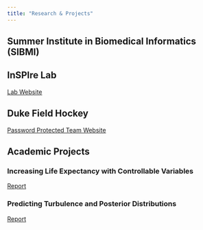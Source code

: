 ```yaml
---
title: "Research & Projects"
---
```


## Summer Institute in Biomedical Informatics (SIBMI)


## InSPIre Lab

[Lab Website](https://inspire.cs.duke.edu/)

## Duke Field Hockey
[Password Protected Team Website](https://chasehmathis.github.io/duke-field-hockey-data/)

## Academic Projects

### Increasing Life Expectancy with Controllable Variables

[Report](PDF_Files/STA325_LifeExp.pdf)

### Predicting Turbulence and Posterior Distributions

[Report](PDF_Files/STA325_Turbulance.pdf)
